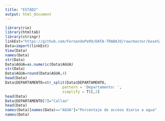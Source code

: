 ---
title: "ESTAD2"
output: html_document
---

```{r}
library(rio)
library(htmltab)
library(stringr)
linkEst="https://github.com/FernandoPe99/DATA-TRABAJO/raw/master/base%20de%20datos2.xlsx"
Data=import(linkEst)
View(Data)
names(Data)
str(Data)
Data$AGUA=as.numeric(Data$AGUA)
str(Data)
Data$AGUA=round(Data$AGUA,4)
head(Data)
Data$DEPARTAMENTO=str_split(Data$DEPARTAMENTO,
                          pattern = 'Departamento: ',
                          simplify = T)[,2]
head(Data)
Data$DEPARTAMENTO[7]="Callao"
head(Data)
names(Data)[names(Data)=="AGUA"]="Porcentaje de acceso diario a agua"
names(Data)
```

